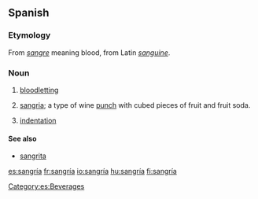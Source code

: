 {{also|sangria}}
==Spanish==

===Etymology===
From ''[[sangre]]'' meaning blood, from Latin ''[[sanguine]]''.

===Noun===
{{es-noun-f}}

# {{medicine|lang=es}} [[bloodletting]]
# {{context|beverage|lang=es}} [[sangria]]; a type of wine [[punch]] with cubed pieces of fruit and fruit soda.
# {{typography|lang=es}} [[indentation]]

====See also====
* [[sangrita]] {{f}}

[[Category:es:Beverages]]
[[es:sangría]]
[[fr:sangría]]
[[io:sangría]]
[[hu:sangría]]
[[fi:sangría]]